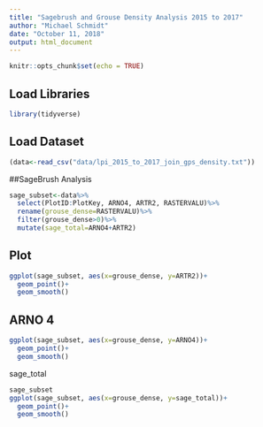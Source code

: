 ```yaml
---
title: "Sagebrush and Grouse Density Analysis 2015 to 2017"
author: "Michael Schmidt"
date: "October 11, 2018"
output: html_document
---
```


```r
knitr::opts_chunk$set(echo = TRUE)
```

## Load Libraries
```r
library(tidyverse)
```

## Load Dataset
```r
(data<-read_csv("data/lpi_2015_to_2017_join_gps_density.txt"))
```

##SageBrush Analysis
```r
sage_subset<-data%>%
  select(PlotID:PlotKey, ARNO4, ARTR2, RASTERVALU)%>%
  rename(grouse_dense=RASTERVALU)%>%
  filter(grouse_dense>0)%>%
  mutate(sage_total=ARNO4+ARTR2)
```

## Plot
```r
ggplot(sage_subset, aes(x=grouse_dense, y=ARTR2))+
  geom_point()+
  geom_smooth()
```

## ARNO 4
```r
ggplot(sage_subset, aes(x=grouse_dense, y=ARNO4))+
  geom_point()+
  geom_smooth()

```

sage_total
```r
sage_subset
ggplot(sage_subset, aes(x=grouse_dense, y=sage_total))+
  geom_point()+
  geom_smooth()
```

